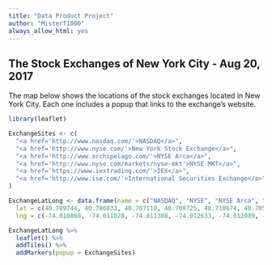 ```yaml
---
title: "Data Product Project"
author: "MisterT1000"
always_allow_html: yes
---
```


## The Stock Exchanges of New York City - Aug 20, 2017

The map below shows the locations of the stock exchanges located in New York City. Each one includes a popup that links to the exchange's website.


```r
library(leaflet)

ExchangeSites <- c(
  "<a href='http://www.nasdaq.com/'>NASDAQ</a>",
  "<a href='http://www.nyse.com/'>New York Stock Exchange</a>",
  "<a href='http://www.archipelago.com/'>NYSE Arca</a>",
  "<a href='http://www.nyse.com/markets/nyse-mkt'>NYSE MKT</a>",
  "<a href='https://www.iextrading.com/'>IEX</a>",
  "<a href='http://www.ise.com/'>International Securities Exchange</a>"
)

ExchangeLatLong <- data.frame(name = c("NASDAQ", "NYSE", "NYSE Arca", "NYSE MKT", "IEX", "ISE"),
  lat = c(40.709744, 40.706833, 40.707110, 40.708725, 40.710674, 40.705364),
  lng = c(-74.010860, -74.011028, -74.011308, -74.012633, -74.012089, -74.011729))

ExchangeLatLong %>% 
  leaflet() %>%
  addTiles() %>%
  addMarkers(popup = ExchangeSites)
```
